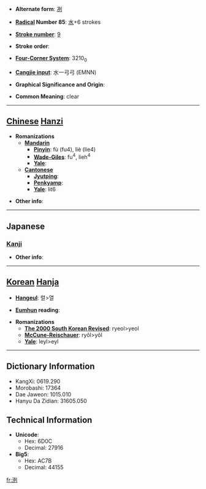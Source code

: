 * '''Alternate form''': [[冽]]

* '''[[Wiktionary:Chinese radical index| Radical]] Number 85''': [[Wiktionary:Chinese radical index 水|水]]+6 strokes

* '''[[Wiktionary:Chinese total strokes index|Stroke number]]''': [[Wiktionary:Chinese total strokes index 9|9]]

* '''Stroke order''': 

* '''[[Wiktionary:Chinese four corner index|Four-Corner System]]''': 3210<sub>0</sub>

* '''[[Wiktionary:Chinese Cangjie index|Cangjie input]]''': 水一弓弓 (EMNN)

* '''Graphical Significance and Origin''': 

* '''Common Meaning''': clear

----

== [[Chinese]] [[Hanzi]] ==

* '''Romanizations'''
** '''[[Mandarin]]'''
*** '''[[Pinyin]]''': fù (fu4), liè (lie4)
*** '''[[Wade-Giles]]''': fu<sup>4</sup>, lieh<sup>4</sup>
*** '''[[Yale]]''': 
** '''[[Cantonese]]'''
*** '''[[Jyutping]]''':
*** '''[[Penkyamp]]''': 
*** '''[[Yale]]''': lit6

* '''Other info''': 

----

==Japanese==
===[[Kanji]]===
{{kanji|on readings=[[れつ]] (retsu)|kun readings=[[きょい]] (kyoi)}}

* '''Other info''':  

----

== [[Korean]] [[Hanja]] ==

* '''[[Hangeul]]''': 렬>열

* '''[[Eumhun]] reading''': 

* '''Romanizations'''
** '''[[The 2000 South Korean Revised Romanization|The 2000 South Korean Revised]]''': ryeol>yeol
** '''[[McCune-Reischauer]]''': ryŏl>yŏl
** '''[[Yale]]''': leyl>eyl

----

== Dictionary Information ==

* KangXi: 0619.290
* Morobashi: 17364
* Dae Jaweon: 1015.010
* Hanyu Da Zidian: 31605.050

== Technical Information ==

* '''Unicode''':
** Hex: 6D0C
** Decimal: 27916
* '''Big5''':
** Hex: AC7B
** Decimal: 44155

[[fr:洌]]
